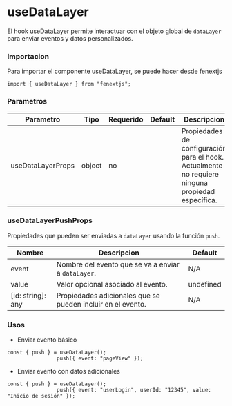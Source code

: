# useDataLayer

El hook useDataLayer permite interactuar con el objeto global de `dataLayer` para enviar eventos y datos personalizados.

### Importacion

Para importar el componente useDataLayer, se puede hacer desde fenextjs

```tsx copy
import { useDataLayer } from "fenextjs";
```

### Parametros

| Parametro | Tipo | Requerido | Default | Descripcion |
| --------- | ---- | --------- | ------- | ----------- |
| useDataLayerProps | object | no |  | Propiedades de configuración para el hook. Actualmente no requiere ninguna propiedad específica. |

### useDataLayerPushProps

Propiedades que pueden ser enviadas a `dataLayer` usando la función `push`.

| Nombre | Descripcion | Default |
| --- | --- | --- |
| event | Nombre del evento que se va a enviar a `dataLayer`. | N/A |
| value | Valor opcional asociado al evento. | undefined |
| [id: string]: any | Propiedades adicionales que se pueden incluir en el evento. | N/A |
### Usos

- Enviar evento básico

```tsx copy
const { push } = useDataLayer();
                push({ event: "pageView" });
```

- Enviar evento con datos adicionales

```tsx copy
const { push } = useDataLayer();
                push({ event: "userLogin", userId: "12345", value: "Inicio de sesión" });
```

